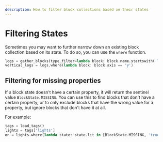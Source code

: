 ```yaml
---
description: How to filter block collections based on their states
---
```

# Filtering States

Sometimes you may want to further narrow down an existing block collection based on its state.
To do so, you can use the `where` function.

```python
logs = gather_blocks(type_filter=lambda block: block.name.startswith('log'))
vertical_logs = logs.where(lambda block: block.axis == 'y')
```

## Filtering for missing properties

If a block state doesn't have a certain property, it will return the sentinel value `BlockState.MISSING`.
You can use this to find blocks that don't have a certain property, or to only exclude blocks that have the wrong value for a property, but ignore blocks that don't have it at all.

For example:
```python
tags = load_tags()
lights = tags['lights']
on = lights.where(lambda state: state.lit in [BlockState.MISSING, 'true'])
```
